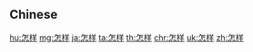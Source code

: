 ==Chinese==
{{zh-see|怎樣}}

[[hu:怎样]]
[[mg:怎样]]
[[ja:怎样]]
[[ta:怎样]]
[[th:怎样]]
[[chr:怎样]]
[[uk:怎样]]
[[zh:怎样]]